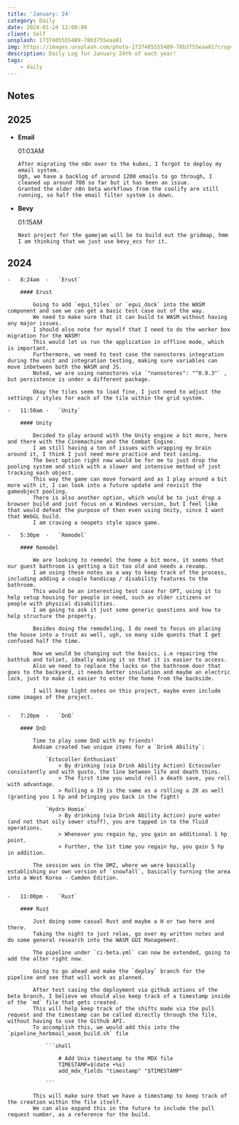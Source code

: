 ```yaml
---
title: 'January: 24'
category: Daily
date: 2024-01-24 12:00:00
client: Self
unsplash: 1737405555489-78b3755eaa81
img: https://images.unsplash.com/photo-1737405555489-78b3755eaa81?crop=entropy&cs=srgb&fm=jpg&ixid=MnwzNjM5Nzd8MHwxfHJhbmRvbXx8fHx8fHx8fDE2ODE3NDg2ODY&ixlib=rb-4.0.3&q=85
description: Daily Log for January 24th of each year!
tags:
    - daily
---
```




## Notes


<Adsense />

## 2025

-   **Email**

    01:03AM

        After migrating the n8n over to the kubes, I forgot to deploy my email system.
        Ugh, we have a backlog of around 1200 emails to go through, I cleaned up around 700 so far but it has been an issue.
        Granted the older n8n beta workflows from the coolify are still running, so half the email filter system is down.

    
-   **Bevy**

    01:15AM

        Next project for the gamejam will be to build out the gridmap, hmm I am thinking that we just use bevy_ecs for it.


## 2024

    -   8:24am  -   `Erust`

        #### Erust

            Going to add `egui_tiles` or `egui_dock` into the WASM component and see we can get a basic test case out of the way.
            We need to make sure that it can build to WASM without having any major issues.
            I should also note for myself that I need to do the worker box migration for the WASM!
            This would let us run the application in offline mode, which is important.
            Furthermore, we need to test case the nanostores integration during the unit and integration testing, making sure variables can move inbetween both the WASM and JS.
            Noted, we are using nanostores via `"nanostores": "^0.9.3"` , but persistence is under a different package.

            Okay the tiles seem to load fine, I just need to adjust the settings / styles for each of the tile within the grid system.

    -   11:50am -   `Unity`

        #### Unity

            Decided to play around with the Unity engine a bit more, here and there with the Cinemachine and the Combat Engine.
            I am still having a ton of issues with wrapping my brain around it, I think I just need more practice and test casing.
            The best option right now would be for me to just drop the pooling system and stick with a slower and intensive method of just tracking each object.
            This way the game can move forward and as I play around a bit more with it, I can look into a future update and revisit the gameobject pooling.
            There is also another option, which would be to just drop a browser build and just focus on a Windows version, but I feel like that would defeat the purpose of then even using Unity, since I want that WebGL build.
            I am craving a neopets style space game.

    -   5:30pm  -   `Remodel`

        #### Remodel

            We are looking to remodel the home a bit more, it seems that our guest bathroom is getting a bit too old and needs a revamp.
            I am using these notes as a way to keep track of the process, including adding a couple handicap / disability features to the bathroom.
            This would be an interesting test case for GPT, using it to help setup housing for people in need, such as older citizens or people with physical disabilities.
            I am going to ask it just some generic questions and how to help structure the property.

            Besides doing the remodeling, I do need to focus on placing the house into a trust as well, ugh, so many side quests that I get confused half the time.

            Now we would be changing out the basics, i.e repairing the bathtub and toliet, ideally making it so that it is easier to access.
            Also we need to replace the locks on the bathroom door that goes to the backyard, it needs better insulation and maybe an electric lock, just to make it easier to enter the home from the backside.

            I will keep light notes on this project, maybe even include some images of the project.


    -   7:20pm  -   `DnD`

        #### DnD

            Time to play some DnD with my friends!
            Andsam created two unique items for a `Drink Ability`:
                
                `Ectocoller Enthusiast`
                    > By drinking (via Drink Ability Action) Ectocooler consistently and with gusto, the line between life and death thins.
                    > The first time you would roll a death save, you roll with advantage. 
                    > Rolling a 19 is the same as a rolling a 20 as well (granting you 1 hp and bringing you back in the fight)

                `Hydro Homie`
                    > By drinking (via Drink Ability Action) pure water (and not that oily sewer stuff), you are tapped in to the fluid operations.
                    > Whenever you regain hp, you gain an additional 1 hp point.
                    > Further, the 1st time you regain hp, you gain 5 hp in addition.

            The session was in the DMZ, where we were basically establishing our own version of `snowfall`, basically turning the area into a West Korea - Camden Edition.


    -   11:00pm -   `Rust`

        #### Rust

            Just doing some casual Rust and maybe a H or two here and there.
            Taking the night to just relax, go over my written notes and do some general research into the WASM GUI Management.
            
            The pipeline under `ci-beta.yml` can now be extended, going to add the alter right now.

            Going to go ahead and make the `deploy` branch for the pipeline and see that will work as planned.

            After test casing the deployment via github actions of the beta branch, I believe we should also keep track of a timestamp inside of the `md` file that gets created.
            This will help keep track of the shifts made via the pull request and the timestamp can be called directly through the file, without having to use the Github API.
            To accomplish this, we would add this into the `pipeline_herbmail_wasm_build.sh` file

                ```shell

                    # Add Unix timestamp to the MDX file
                    TIMESTAMP=$(date +%s)
                    add_mdx_fields "timestamp" "$TIMESTAMP"

                ```

            This will make sure that we have a timestamp to keep track of the creation within the file itself.
            We can also expand this in the future to include the pull request number, as a reference for the build.